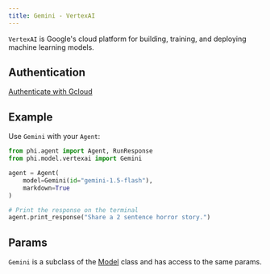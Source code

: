 ```yaml
---
title: Gemini - VertexAI
---
```


`VertexAI` is Google's cloud platform for building, training, and deploying machine learning models.

## Authentication

[Authenticate with Gcloud](https://cloud.google.com/vertex-ai/generative-ai/docs/start/quickstarts/quickstart-multimodal)

## Example

Use `Gemini` with your `Agent`:

<CodeGroup>

```python agent.py
from phi.agent import Agent, RunResponse
from phi.model.vertexai import Gemini

agent = Agent(
    model=Gemini(id="gemini-1.5-flash"),
    markdown=True
)

# Print the response on the terminal
agent.print_response("Share a 2 sentence horror story.")
```

</CodeGroup>

## Params

<Snippet file="model-vertexai-params.mdx" />

`Gemini` is a subclass of the [Model](/reference/model) class and has access to the same params.